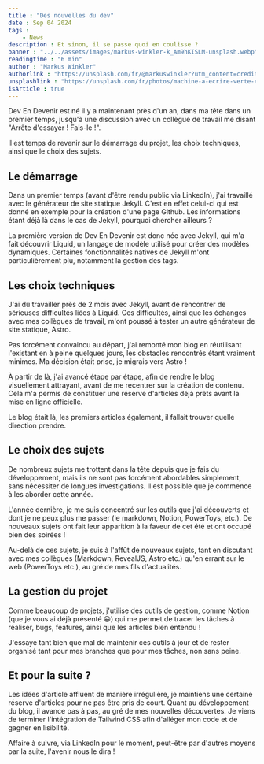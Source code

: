 ```yaml
---
title : "Des nouvelles du dev"
date : Sep 04 2024
tags :
    - News
description : Et sinon, il se passe quoi en coulisse ?
banner : "../../assets/images/markus-winkler-k_Am9hKISLM-unsplash.webp"
readingtime : "6 min"
author : "Markus Winkler"
authorlink : "https://unsplash.com/fr/@markuswinkler?utm_content=creditCopyText&utm_medium=referral&utm_source=unsplash"
unsplashlink : "https://unsplash.com/fr/photos/machine-a-ecrire-verte-et-blanche-sur-table-en-bois-marron-k_Am9hKISLM?utm_content=creditCopyText&utm_medium=referral&utm_source=unsplash"
isArticle : true
---
```


Dev En Devenir est né il y a maintenant près d'un an, dans ma tête dans un premier temps, jusqu'à une discussion avec un collègue de travail me disant "Arrête d'essayer ! Fais-le !".

Il est temps de revenir sur le démarrage du projet, les choix techniques, ainsi que le choix des sujets.

## Le démarrage

Dans un premier temps (avant d'être rendu public via LinkedIn), j'ai travaillé avec le générateur de site statique Jekyll. C'est en effet celui-ci qui est donné en exemple pour la création d'une page Github. Les informations étant déjà là dans le cas de Jekyll, pourquoi chercher ailleurs ?

La première version de Dev En Devenir est donc née avec Jekyll, qui m'a fait découvrir Liquid, un langage de modèle utilisé pour créer des modèles dynamiques. Certaines fonctionnalités natives de Jekyll m'ont particulièrement plu, notamment la gestion des tags.

## Les choix techniques

J'ai dû travailler près de 2 mois avec Jekyll, avant de rencontrer de sérieuses difficultés liées à Liquid. Ces difficultés, ainsi que les échanges avec mes collègues de travail, m'ont poussé à tester un autre générateur de site statique, Astro.

Pas forcément convaincu au départ, j'ai remonté mon blog en réutilisant l'existant en à peine quelques jours, les obstacles rencontrés étant vraiment minimes. Ma décision était prise, je migrais vers Astro !

À partir de là, j'ai avancé étape par étape, afin de rendre le blog visuellement attrayant, avant de me recentrer sur la création de contenu. Cela m'a permis de constituer une réserve d'articles déjà prêts avant la mise en ligne officielle.

Le blog était là, les premiers articles également, il fallait trouver quelle direction prendre.

## Le choix des sujets

De nombreux sujets me trottent dans la tête depuis que je fais du développement, mais ils ne sont pas forcément abordables simplement, sans nécessiter de longues investigations. Il est possible que je commence à les aborder cette année.

L'année dernière, je me suis concentré sur les outils que j'ai découverts et dont je ne peux plus me passer (le markdown, Notion, PowerToys, etc.). De nouveaux sujets ont fait leur apparition à la faveur de cet été et ont occupé bien des soirées !

Au-delà de ces sujets, je suis à l'affût de nouveaux sujets, tant en discutant avec mes collègues (Markdown, RevealJS, Astro etc.) qu'en errant sur le web (PowerToys etc.), au gré de mes fils d'actualités.

## La gestion du projet

Comme beaucoup de projets, j'utilise des outils de gestion, comme Notion (que je vous ai déjà présenté 😀) qui me permet de tracer les tâches à réaliser, bugs, features, ainsi que les articles bien entendu !

J'essaye tant bien que mal de maintenir ces outils à jour et de rester organisé tant pour mes branches que pour mes tâches, non sans peine.

## Et pour la suite ?

Les idées d'article affluent de manière irrégulière, je maintiens une certaine réserve d'articles pour ne pas être pris de court. Quant au développement du blog, il avance pas à pas, au gré de mes nouvelles découvertes. Je viens de terminer l'intégration de Tailwind CSS afin d'alléger mon code et de gagner en lisibilité.

Affaire à suivre, via LinkedIn pour le moment, peut-être par d'autres moyens par la suite, l'avenir nous le dira !